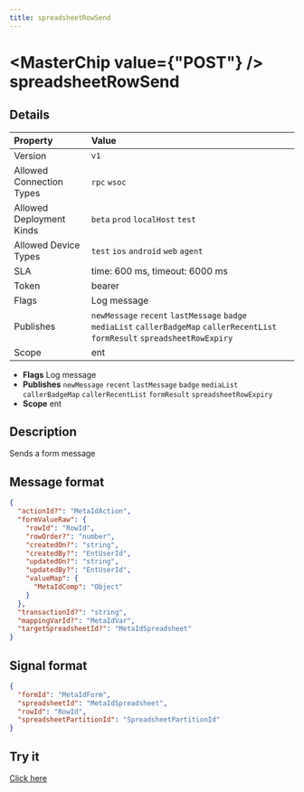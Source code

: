 ```yaml
---
title: spreadsheetRowSend
---
```



# <MasterChip value={"POST"} /> spreadsheetRowSend

## Details

| Property | Value | 
| :--- | :--- | 
| Version | `v1` |
| Allowed Connection Types | `rpc` `wsoc`  |
| Allowed Deployment Kinds | `beta` `prod` `localHost` `test`  |
| Allowed Device Types | `test` `ios` `android` `web` `agent`  |
| SLA | time: 600 ms, timeout: 6000 ms |
| Token | bearer |
| Flags | Log message |
| Publishes | `newMessage` `recent` `lastMessage` `badge` `mediaList` `callerBadgeMap` `callerRecentList` `formResult` `spreadsheetRowExpiry`  |
| Scope | ent |


- **Flags** Log message
- **Publishes** `newMessage` `recent` `lastMessage` `badge` `mediaList` `callerBadgeMap` `callerRecentList` `formResult` `spreadsheetRowExpiry` 
- **Scope** ent


## Description

Sends a form message

## Message format

```json
{
  "actionId?": "MetaIdAction",
  "formValueRaw": {
    "rowId": "RowId",
    "rowOrder?": "number",
    "createdOn?": "string",
    "createdBy?": "EntUserId",
    "updatedOn?": "string",
    "updatedBy?": "EntUserId",
    "valueMap": {
      "MetaIdComp": "Object"
    }
  },
  "transactionId?": "string",
  "mappingVarId?": "MetaIdVar",
  "targetSpreadsheetId?": "MetaIdSpreadsheet"
}
```

## Signal format

```json
{
  "formId": "MetaIdForm",
  "spreadsheetId": "MetaIdSpreadsheet",
  "rowId": "RowId",
  "spreadsheetPartitionId": "SpreadsheetPartitionId"
}
```

## Try it

[Click here](https://web.neome.ai/api?path=ent_entMain_spreadsheetRowSend)

